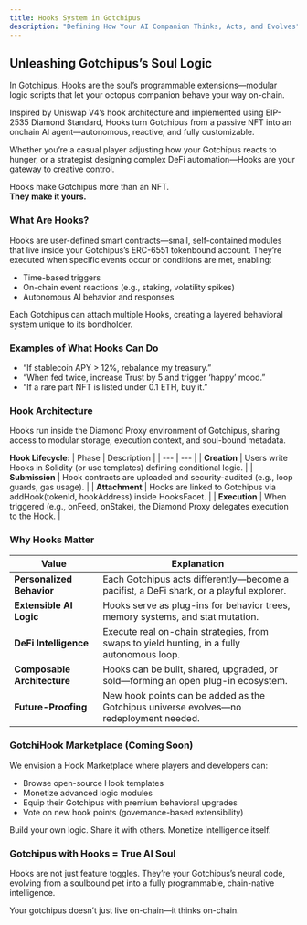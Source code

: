 ```yaml
---
title: Hooks System in Gotchipus
description: "Defining How Your AI Companion Thinks, Acts, and Evolves"
---
```


## Unleashing Gotchipus’s Soul Logic

In Gotchipus, Hooks are the soul’s programmable extensions—modular logic scripts that let your octopus companion behave your way on-chain.

Inspired by Uniswap V4’s hook architecture and implemented using EIP-2535 Diamond Standard, Hooks turn Gotchipus from a passive NFT into an onchain AI agent—autonomous, reactive, and fully customizable.

Whether you’re a casual player adjusting how your Gotchipus reacts to hunger, or a strategist designing complex DeFi automation—Hooks are your gateway to creative control.

Hooks make Gotchipus more than an NFT.  
**They make it yours.**

### What Are Hooks?

Hooks are user-defined smart contracts—small, self-contained modules that live inside your Gotchipus’s ERC-6551 tokenbound account. They’re executed when specific events occur or conditions are met, enabling:
- Time-based triggers
- On-chain event reactions (e.g., staking, volatility spikes)
- Autonomous AI behavior and responses

Each Gotchipus can attach multiple Hooks, creating a layered behavioral system unique to its bondholder.

### Examples of What Hooks Can Do
- “If stablecoin APY > 12%, rebalance my treasury.”
- “When fed twice, increase Trust by 5 and trigger ‘happy’ mood.”
- “If a rare part NFT is listed under 0.1 ETH, buy it.”

### Hook Architecture

Hooks run inside the Diamond Proxy environment of Gotchipus, sharing access to modular storage, execution context, and soul-bound metadata.

**Hook Lifecycle:**
| Phase | Description |
| --- | --- |
| **Creation** | Users write Hooks in Solidity (or use templates) defining conditional logic. |
| **Submission** | Hook contracts are uploaded and security-audited (e.g., loop guards, gas usage). |
| **Attachment** | Hooks are linked to Gotchipus via addHook(tokenId, hookAddress) inside HooksFacet. |
| **Execution** | When triggered (e.g., onFeed, onStake), the Diamond Proxy delegates execution to the Hook. |


### Why Hooks Matter
| Value | Explanation |
| --- | --- |
| **Personalized Behavior** | Each Gotchipus acts differently—become a pacifist, a DeFi shark, or a playful explorer. |
| **Extensible AI Logic** | Hooks serve as plug-ins for behavior trees, memory systems, and stat mutation. |
| **DeFi Intelligence** | Execute real on-chain strategies, from swaps to yield hunting, in a fully autonomous loop. |
| **Composable Architecture** | Hooks can be built, shared, upgraded, or sold—forming an open plug-in ecosystem. |
| **Future-Proofing** | New hook points can be added as the Gotchipus universe evolves—no redeployment needed. |


### GotchiHook Marketplace (Coming Soon)

We envision a Hook Marketplace where players and developers can:
- Browse open-source Hook templates
- Monetize advanced logic modules
- Equip their Gotchipus with premium behavioral upgrades
- Vote on new hook points (governance-based extensibility)

Build your own logic. Share it with others. Monetize intelligence itself.

### Gotchipus with Hooks = True AI Soul

Hooks are not just feature toggles. They’re your Gotchipus’s neural code, evolving from a soulbound pet into a fully programmable, chain-native intelligence.

Your gotchipus doesn’t just live on-chain—it thinks on-chain.